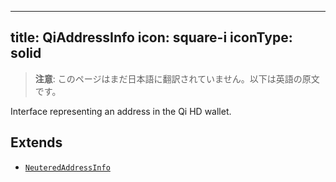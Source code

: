 <!-- AUTO-GENERATED-CONTENT:START (ENGLISH-COPY) -->
---
title: QiAddressInfo
icon: square-i
iconType: solid
---

> **注意**: このページはまだ日本語に翻訳されていません。以下は英語の原文です。

Interface representing an address in the Qi HD wallet.

## Extends

- [`NeuteredAddressInfo`](/jp/sdk/content/interfaces/NeuteredAddressInfo)
